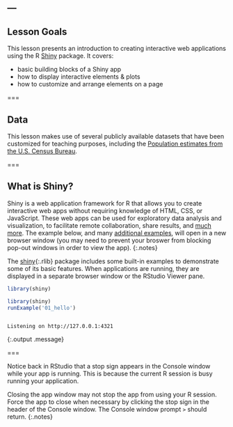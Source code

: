 ---
---

## Lesson Goals

This lesson presents an introduction to creating interactive web applications
using the R [Shiny](https://cran.r-project.org/web/packages/shiny/index.html)
package. It covers:

- basic building blocks of a Shiny app
- how to display interactive elements & plots
- how to customize and arrange elements on a page

===

## Data

This lesson makes use of several publicly available datasets that have been
customized for teaching purposes, including the [Population estimates from the U.S. Census Bureau](https://www.census.gov/programs-surveys/popest.html).

===

## What is Shiny?

Shiny is a web application framework for R that allows you to create interactive
web apps without requiring knowledge of HTML, CSS, or JavaScript. These web apps
can be used for exploratory data analysis and visualization, to facilitate
remote collaboration, share results, and [much
more](http://shiny.rstudio.com/gallery/). The example below, and many
[additional examples](https://shiny.rstudio.com/tutorial/written-tutorial/lesson1/#Go Further),
will open in a new browser window (you may need to prevent your broswer from
blocking pop-out windows in order to view the app).
{:.notes}

The [shiny](){:.rlib} package includes some built-in examples to demonstrate
some of its basic features. When applications are running, they are displayed in
a separate browser window or the RStudio Viewer pane.

```r
library(shiny)
```
```r
library(shiny)
runExample('01_hello')
```
```

Listening on http://127.0.0.1:4321
```
{:.output .message}

===

Notice back in RStudio that a stop sign appears in the Console window while your
app is running. This is because the current R session is busy running your
application.

Closing the app window may not stop the app from using your R session. Force the
app to close when necessary by clicking the stop sign in the header of the
Console window. The Console window prompt `>` should return.
{:.notes}

